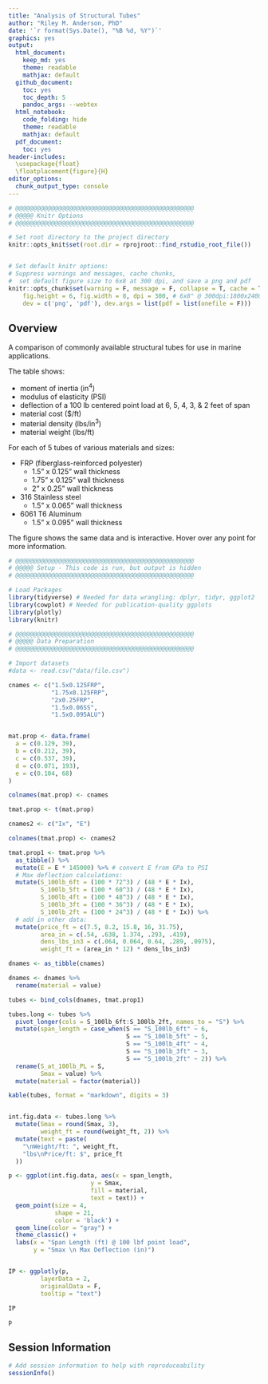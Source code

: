 ```yaml
---
title: "Analysis of Structural Tubes"
author: "Riley M. Anderson, PhD"
date: '`r format(Sys.Date(), "%B %d, %Y")`'
graphics: yes
output:
  html_document:
    keep_md: yes
    theme: readable
    mathjax: default
  github_document:
    toc: yes
    toc_depth: 5
    pandoc_args: --webtex
  html_notebook:
    code_folding: hide
    theme: readable
    mathjax: default
  pdf_document:
    toc: yes
header-includes:
  \usepackage{float}
  \floatplacement{figure}{H}
editor_options:
  chunk_output_type: console
---
```


```r
# @@@@@@@@@@@@@@@@@@@@@@@@@@@@@@@@@@@@@@@@@@@@@@@@@@
# @@@@@ Knitr Options
# @@@@@@@@@@@@@@@@@@@@@@@@@@@@@@@@@@@@@@@@@@@@@@@@@@

# Set root directory to the project directory
knitr::opts_knit$set(root.dir = rprojroot::find_rstudio_root_file())


# Set default knitr options: 
# Suppress warnings and messages, cache chunks, 
#  set default figure size to 6x8 at 300 dpi, and save a png and pdf
knitr::opts_chunk$set(warning = F, message = F, collapse = T, cache = T,
    fig.height = 6, fig.width = 8, dpi = 300, # 6x8" @ 300dpi:1800x2400=4.3MP
    dev = c('png', 'pdf'), dev.args = list(pdf = list(onefile = F)))

```



## Overview

A comparison of commonly available structural tubes for use in marine applications.

The table shows:

* moment of inertia (in^4^)
* modulus of elasticity (PSI)
* deflection of a 100 lb centered point load at 6, 5, 4, 3, & 2 feet of span
* material cost ($/ft)
* material density (lbs/in^3^)
* material weight (lbs/ft)

For each of 5 tubes of various materials and sizes:

* FRP (fiberglass-reinforced polyester)
  + 1.5" x 0.125" wall thickness
  + 1.75" x 0.125" wall thickness
  + 2" x 0.25" wall thickness
* 316 Stainless steel
  + 1.5" x 0.065" wall thickness
* 6061 T6 Aluminum
  + 1.5" x 0.095" wall thickness


The figure shows the same data and is interactive. Hover over any point for more information. 

```r

# @@@@@@@@@@@@@@@@@@@@@@@@@@@@@@@@@@@@@@@@@@@@@@@@@@
# @@@@@ Setup - This code is run, but output is hidden
# @@@@@@@@@@@@@@@@@@@@@@@@@@@@@@@@@@@@@@@@@@@@@@@@@@

# Load Packages
library(tidyverse) # Needed for data wrangling: dplyr, tidyr, ggplot2
library(cowplot) # Needed for publication-quality ggplots
library(plotly)
library(knitr)

# @@@@@@@@@@@@@@@@@@@@@@@@@@@@@@@@@@@@@@@@@@@@@@@@@@
# @@@@@ Data Preparation
# @@@@@@@@@@@@@@@@@@@@@@@@@@@@@@@@@@@@@@@@@@@@@@@@@@

# Import datasets
#data <- read.csv("data/file.csv")


```


```r

cnames <- c("1.5x0.125FRP",
            "1.75x0.125FRP",
            "2x0.25FRP",
            "1.5x0.06SS",
            "1.5x0.095ALU")


mat.prop <- data.frame(
  a = c(0.129, 39),
  b = c(0.212, 39),
  c = c(0.537, 39),
  d = c(0.071, 193),
  e = c(0.104, 68)
)

colnames(mat.prop) <- cnames

tmat.prop <- t(mat.prop)

cnames2 <- c("Ix", "E")

colnames(tmat.prop) <- cnames2

tmat.prop1 <- tmat.prop %>% 
  as_tibble() %>% 
  mutate(E = E * 145000) %>% # convert E from GPa to PSI
  # Max deflection calculations:
  mutate(S_100lb_6ft = (100 * 72^3) / (48 * E * Ix),
         S_100lb_5ft = (100 * 60^3) / (48 * E * Ix),
         S_100lb_4ft = (100 * 48^3) / (48 * E * Ix),
         S_100lb_3ft = (100 * 36^3) / (48 * E * Ix),
         S_100lb_2ft = (100 * 24^3) / (48 * E * Ix)) %>% 
  # add in other data:
  mutate(price_ft = c(7.5, 8.2, 15.8, 16, 31.75),
         area_in = c(.54, .638, 1.374, .293, .419),
         dens_lbs_in3 = c(.064, 0.064, 0.64, .289, .0975),
         weight_ft = (area_in * 12) * dens_lbs_in3)

dnames <- as_tibble(cnames)

dnames <- dnames %>% 
  rename(material = value)

tubes <- bind_cols(dnames, tmat.prop1)

tubes.long <- tubes %>% 
  pivot_longer(cols = S_100lb_6ft:S_100lb_2ft, names_to = "S") %>% 
  mutate(span_length = case_when(S == "S_100lb_6ft" ~ 6,
                                 S == "S_100lb_5ft" ~ 5,
                                 S == "S_100lb_4ft" ~ 4,
                                 S == "S_100lb_3ft" ~ 3,
                                 S == "S_100lb_2ft" ~ 2)) %>% 
  rename(S_at_100lb_PL = S,
         Smax = value) %>% 
  mutate(material = factor(material))

kable(tubes, format = "markdown", digits = 3)


int.fig.data <- tubes.long %>% 
  mutate(Smax = round(Smax, 3),
         weight_ft = round(weight_ft, 2)) %>% 
  mutate(text = paste(
    "\nWeight/ft: ", weight_ft,
    "lbs\nPrice/ft: $", price_ft
  ))

```


```r

p <- ggplot(int.fig.data, aes(x = span_length,
                       y = Smax,
                       fill = material,
                       text = text)) +
  geom_point(size = 4,
             shape = 21,
             color = 'black') +
  geom_line(color = "gray") +
  theme_classic() +
  labs(x = "Span Length (ft) @ 100 lbf point load",
       y = "Smax \n Max Deflection (in)")


IP <- ggplotly(p, 
         layerData = 2,
         originalData = F,
         tooltip = "text")

IP

```


```r

p

```

## Session Information

```r

# Add session information to help with reproduceability
sessionInfo()


```



